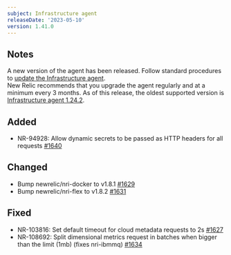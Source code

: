 ```yaml
---
subject: Infrastructure agent
releaseDate: '2023-05-10'
version: 1.41.0
---
```


## Notes
A new version of the agent has been released. Follow standard procedures to [update the Infrastructure agent](https://docs.newrelic.com/docs/infrastructure/install-configure-manage-infrastructure/update-or-uninstall/update-infrastructure-agent).  
New Relic recommends that you upgrade the agent regularly and at a minimum every 3 months. As of this release, the oldest supported version is [Infrastructure agent 1.24.2](https://docs.newrelic.com/docs/release-notes/infrastructure-release-notes/infrastructure-agent-release-notes/new-relic-infrastructure-agent-1242/).

## Added
* NR-94928: Allow dynamic secrets to be passed as HTTP headers for all requests [#1640](https://github.com/newrelic/infrastructure-agent/pull/1640)

## Changed
* Bump newrelic/nri-docker to v1.8.1 [#1629](https://github.com/newrelic/infrastructure-agent/pull/1629)
* Bump newrelic/nri-flex to v1.8.2 [#1631](https://github.com/newrelic/infrastructure-agent/pull/1631)

## Fixed
* NR-103816: Set default timeout for cloud metadata requests to 2s [#1627](https://github.com/newrelic/infrastructure-agent/pull/1627)
* NR-108692: Split dimensional metrics request in batches when bigger than the limit (1mb) (fixes nri-ibmmq) [#1634](https://github.com/newrelic/infrastructure-agent/pull/1634)
